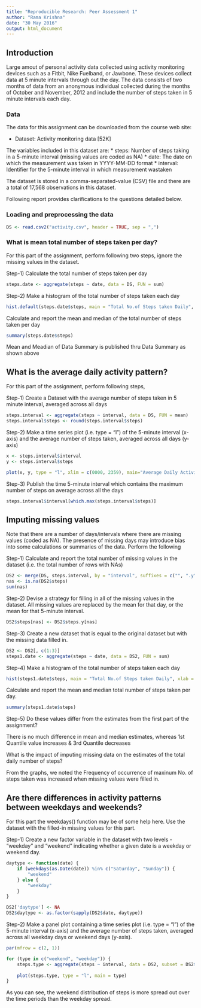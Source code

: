 ```yaml
---
title: "Reproducible Research: Peer Assessment 1"
author: "Rama Krishna"
date: "30 May 2016"
output: html_document
---
```


## Introduction
Large amout of personal activity data collected using activity monitoring devices such as a Fitbit, Nike Fuelband, or Jawbone. These devices collect data at 5 minute intervals through out the day. The data consists of two months of data from an anonymous individual collected during the months of October and November, 2012 and include the number of steps taken in 5 minute intervals each day.

### Data
The data for this assignment can be downloaded from the course web site:

* Dataset: Activity monitoring data [52K]

The variables included in this dataset are:
* steps: Number of steps taking in a 5-minute interval (missing values are coded as NA)
* date: The date on which the measurement was taken in YYYY-MM-DD format
* interval: Identifier for the 5-minute interval in which measurement wastaken

The dataset is stored in a comma-separated-value (CSV) file and there are a total of 17,568 observations in this dataset.

Following report provides clarifications to the questions detailed below.

### Loading and preprocessing the data

```r
DS <- read.csv2("activity.csv", header = TRUE, sep = ",")

```
### What is mean total number of steps taken per day?

For this part of the assignment, perform following two steps, ignore the missing values in the dataset.

Step-1) Calculate the total number of steps taken per day

```r
steps.date <- aggregate(steps ~ date, data = DS, FUN = sum)
```
Step-2) Make a histogram of the total number of steps taken each day

```r
hist.default(steps.date$steps, main = "Total No.of Steps taken Daily", xlab = "No. of steps taken", ylab = "Frequency")
```

Calculate and report the mean and median of the total number of steps taken per day 

```r
summary(steps.date$steps)
```

Mean and Meadian of Data Summary is published thru Data Summary as shown above

## What is the average daily activity pattern?

For this part of the assignment, perform following steps,

Step-1)	Create a Dataset with the average number of steps taken in 5 minute interval, averaged across all days

```r
steps.interval <- aggregate(steps ~ interval, data = DS, FUN = mean)
steps.interval$steps <- round(steps.interval$steps)
```

Step-2)	Make a time series plot (i.e. type = "l") of the 5-minute interval (x-axis) and the average number of steps taken, averaged across all days (y-axis)

```r
x <- steps.interval$interval
y <- steps.interval$steps

plot(x, y, type = "l", xlim = c(0000, 2359), main="Average Daily Activity Patters", xlab="Time Intervals in the Day", ylab="Average No. of Steps Taken")
```

Step-3) Publish the time 5-minute interval which contains the maximum number of steps on average across all the days

```r
steps.interval$interval[which.max(steps.interval$steps)]
```

## Imputing missing values
Note that there are a number of days/intervals where there are missing values (coded as NA). The presence of missing days may introduce bias into some calculations or summaries of the data. Perform the following

Step-1) Calculate and report the total number of missing values in the dataset (i.e. the total number of rows with NAs)

```r
DS2 <- merge(DS, steps.interval, by = "interval", suffixes = c("", ".y"))
nas <- is.na(DS2$steps)
sum(nas)
```

Step-2) Devise a strategy for filling in all of the missing values in the dataset. All missing values are replaced by the mean for that day, or the mean for that 5-minute interval.

```r
DS2$steps[nas] <- DS2$steps.y[nas]
```

Step-3) Create a new dataset that is equal to the original dataset but with the missing data filled in.

```r
DS2 <- DS2[, c(1:3)]
steps1.date <- aggregate(steps ~ date, data = DS2, FUN = sum)
```

Step-4) Make a histogram of the total number of steps taken each day

```r
hist(steps1.date$steps, main = "Total No.of Steps taken Daily", xlab = "No. of steps taken", ylab = "Frequency")
```

Calculate and report the mean and median total number of steps taken per day.

```r
summary(steps1.date$steps)
```

Step-5) Do these values differ from the estimates from the first part of the assignment? 

There is no much difference in mean and median estimates, whereas 1st Quantile value increases & 3rd Quantile decreases

What is the impact of imputing missing data on the estimates of the total daily number of steps? 

From the graphs, we noted the Frequency of occurrence of maxinum No. of steps taken was increased when missing values were filled in. 


## Are there differences in activity patterns between weekdays and weekends?

For this part the weekdays() function may be of some help here. Use the dataset with the filled-in missing values for this part.

Step-1) Create a new factor variable in the dataset with two levels - "weekday" and "weekend" indicating whether a given date is a weekday or weekend day.

```r
daytype <- function(date) {
    if (weekdays(as.Date(date)) %in% c("Saturday", "Sunday")) {
        "weekend"
    } else {
        "weekday"
    }
}

DS2['daytype'] <- NA
DS2$daytype <- as.factor(sapply(DS2$date, daytype))
```

Step-2) Make a panel plot containing a time series plot (i.e. type = "l") of the 5-minute interval (x-axis) and the average number of steps taken, averaged across all weekday days or weekend days (y-axis).

```r
par(mfrow = c(2, 1))

for (type in c("weekend", "weekday")) {
    steps.type <- aggregate(steps ~ interval, data = DS2, subset = DS2$daytype == type, FUN = mean)
    
    plot(steps.type, type = "l", main = type)
}

```

As you can see, the weekend distribution of steps is more spread out over the time periods than the weekday spread.
